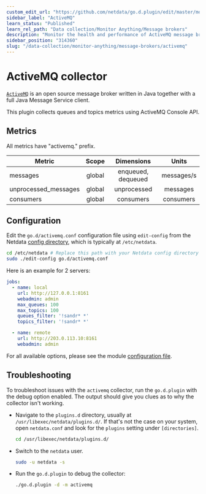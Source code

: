 ```yaml
---
custom_edit_url: "https://github.com/netdata/go.d.plugin/edit/master/modules/activemq/README.md"
sidebar_label: "ActiveMQ"
learn_status: "Published"
learn_rel_path: "Data collection/Monitor Anything/Message brokers"
description: "Monitor the health and performance of ActiveMQ message brokers with zero configuration, per-second metric granularity, and interactive visualizations."
sidebar_position: "314360"
slug: "/data-collection/monitor-anything/message-brokers/activemq"
---
```



# ActiveMQ collector

[`ActiveMQ`](https://activemq.apache.org/) is an open source message broker written in Java together with a full Java
Message Service client.

This plugin collects queues and topics metrics using ActiveMQ Console API.

## Metrics

All metrics have "activemq." prefix.

| Metric               | Scope  |     Dimensions     |   Units    |
|----------------------|:------:|:------------------:|:----------:|
| messages             | global | enqueued, dequeued | messages/s |
| unprocessed_messages | global |    unprocessed     |  messages  |
| consumers            | global |     consumers      | consumers  |

## Configuration

Edit the `go.d/activemq.conf` configuration file using `edit-config` from the
Netdata [config directory](/docs/getting-started/manage-and-configure/configuration), which is typically at `/etc/netdata`.

```bash
cd /etc/netdata # Replace this path with your Netdata config directory
sudo ./edit-config go.d/activemq.conf
```

Here is an example for 2 servers:

```yaml
jobs:
  - name: local
    url: http://127.0.0.1:8161
    webadmin: admin
    max_queues: 100
    max_topics: 100
    queues_filter: '!sandr* *'
    topics_filter: '!sandr* *'

  - name: remote
    url: http://203.0.113.10:8161
    webadmin: admin
```

For all available options, please see the
module [configuration file](https://github.com/netdata/go.d.plugin/blob/master/config/go.d/activemq.conf).

## Troubleshooting

To troubleshoot issues with the `activemq` collector, run the `go.d.plugin` with the debug option enabled. The output
should give you clues as to why the collector isn't working.

- Navigate to the `plugins.d` directory, usually at `/usr/libexec/netdata/plugins.d/`. If that's not the case on
  your system, open `netdata.conf` and look for the `plugins` setting under `[directories]`.

  ```bash
  cd /usr/libexec/netdata/plugins.d/
  ```

- Switch to the `netdata` user.

  ```bash
  sudo -u netdata -s
  ```

- Run the `go.d.plugin` to debug the collector:

  ```bash
  ./go.d.plugin -d -m activemq
  ```
